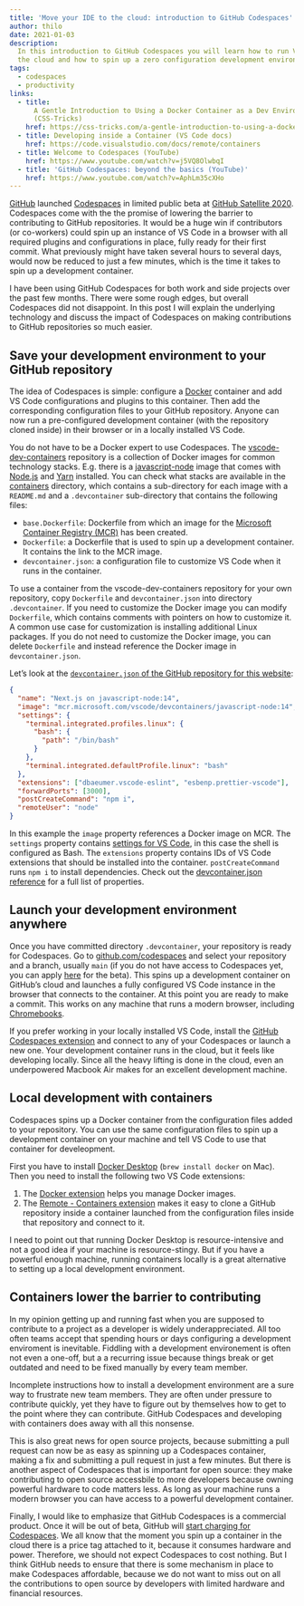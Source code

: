 ```yaml
---
title: 'Move your IDE to the cloud: introduction to GitHub Codespaces'
author: thilo
date: 2021-01-03
description:
  In this introduction to GitHub Codespaces you will learn how to run VS Code in
  the cloud and how to spin up a zero configuration development environment.
tags:
  - codespaces
  - productivity
links:
  - title:
      A Gentle Introduction to Using a Docker Container as a Dev Environment
      (CSS-Tricks)
    href: https://css-tricks.com/a-gentle-introduction-to-using-a-docker-container-as-a-dev-environment/
  - title: Developing inside a Container (VS Code docs)
    href: https://code.visualstudio.com/docs/remote/containers
  - title: Welcome to Codespaces (YouTube)
    href: https://www.youtube.com/watch?v=j5VQ8OlwbqI
  - title: 'GitHub Codespaces: beyond the basics (YouTube)'
    href: https://www.youtube.com/watch?v=AphLm35cXHo
---
```


[GitHub](https://github.com/) launched
[Codespaces](https://github.com/features/codespaces) in limited public beta at
[GitHub Satellite 2020](https://github.blog/2020-05-06-new-from-satellite-2020-github-codespaces-github-discussions-securing-code-in-private-repositories-and-more/).
Codespaces come with the the promise of lowering the barrier to contributing to
GitHub repositories. It would be a huge win if contributors (or co-workers)
could spin up an instance of VS Code in a browser with all required plugins and
configurations in place, fully ready for their first commit. What previously
might have taken several hours to several days, would now be reduced to just a
few minutes, which is the time it takes to spin up a development container.

I have been using GitHub Codespaces for both work and side projects over the
past few months. There were some rough edges, but overall Codespaces did not
disappoint. In this post I will explain the underlying technology and discuss
the impact of Codespaces on making contributions to GitHub repositories so much
easier.

## Save your development environment to your GitHub repository

The idea of Codespaces is simple: configure a [Docker](https://www.docker.com/)
container and add VS Code configurations and plugins to this container. Then add
the corresponding configuration files to your GitHub repository. Anyone can now
run a pre-configured development container (with the repository cloned inside)
in their browser or in a locally installed VS Code.

You do not have to be a Docker expert to use Codespaces. The
[vscode-dev-containers](https://github.com/microsoft/vscode-dev-containers)
repository is a collection of Docker images for common technology stacks. E.g.
there is a
[javascript-node](https://github.com/microsoft/vscode-dev-containers/tree/master/containers/javascript-node)
image that comes with [Node.js](https://nodejs.org/en/) and
[Yarn](https://classic.yarnpkg.com/lang/en/) installed. You can check what
stacks are available in the
[containers](https://github.com/microsoft/vscode-dev-containers/tree/master/containers)
directory, which contains a sub-directory for each image with a `README.md` and
a `.devcontainer` sub-directory that contains the following files:

- `base.Dockerfile`: Dockerfile from which an image for the
  [Microsoft Container Registry (MCR)](https://github.com/microsoft/containerregistry)
  has been created.
- `Dockerfile`: a Dockerfile that is used to spin up a development container. It
  contains the link to the MCR image.
- `devcontainer.json`: a configuration file to customize VS Code when it runs in
  the container.

To use a container from the vscode-dev-containers repository for your own
repository, copy `Dockerfile` and `devcontainer.json` into directory
`.devcontainer`. If you need to customize the Docker image you can modify
`Dockerfile`, which contains comments with pointers on how to customize it. A
common use case for customization is installing additional Linux packages. If
you do not need to customize the Docker image, you can delete `Dockerfile` and
instead reference the Docker image in `devcontainer.json`.

Let’s look at the
[`devcontainer.json` of the GitHub repository for this website](https://github.com/maiertech/maier.tech/blob/main/.devcontainer/devcontainer.json):

```json:.devcontainer/devcontainer.json
{
  "name": "Next.js on javascript-node:14",
  "image": "mcr.microsoft.com/vscode/devcontainers/javascript-node:14",
  "settings": {
    "terminal.integrated.profiles.linux": {
      "bash": {
        "path": "/bin/bash"
      }
    },
    "terminal.integrated.defaultProfile.linux": "bash"
  },
  "extensions": ["dbaeumer.vscode-eslint", "esbenp.prettier-vscode"],
  "forwardPorts": [3000],
  "postCreateCommand": "npm i",
  "remoteUser": "node"
}
```

In this example the `image` property references a Docker image on MCR. The
`settings` property contains
[settings for VS Code](https://code.visualstudio.com/docs/getstarted/settings),
in this case the shell is configured as Bash. The `extensions` property contains
IDs of VS Code extensions that should be installed into the container.
`postCreateCommand` runs `npm i` to install dependencies. Check out the
[devcontainer.json reference](https://code.visualstudio.com/docs/remote/devcontainerjson-reference)
for a full list of properties.

## Launch your development environment anywhere

Once you have committed directory `.devcontainer`, your repository is ready for
Codespaces. Go to [github.com/codespaces](https://github.com/codespaces) and
select your repository and a branch, usually `main` (if you do not have access
to Codespaces yet, you can apply [here](https://github.com/features/codespaces)
for the beta). This spins up a development container on GitHub’s cloud and
launches a fully configured VS Code instance in the browser that connects to the
container. At this point you are ready to make a commit. This works on any
machine that runs a modern browser, including
[Chromebooks](https://www.google.com/chromebook/).

If you prefer working in your locally installed VS Code, install the
[GitHub Codespaces extension](https://marketplace.visualstudio.com/items?itemName=GitHub.codespaces)
and connect to any of your Codespaces or launch a new one. Your development
container runs in the cloud, but it feels like developing locally. Since all the
heavy lifting is done in the cloud, even an underpowered Macbook Air makes for
an excellent development machine.

## Local development with containers

Codespaces spins up a Docker container from the configuration files added to
your repository. You can use the same configuration files to spin up a
development container on your machine and tell VS Code to use that container for
develeopment.

First you have to install
[Docker Desktop](https://www.docker.com/products/docker-desktop)
(`brew install docker` on Mac). Then you need to install the following two VS
Code extensions:

1. The
   [Docker extension](https://marketplace.visualstudio.com/items?itemName=ms-azuretools.vscode-docker)
   helps you manage Docker images.
1. The
   [Remote - Containers extension](https://marketplace.visualstudio.com/items?itemName=ms-vscode-remote.remote-containers)
   makes it easy to clone a GitHub repository inside a container launched from
   the configuration files inside that repository and connect to it.

I need to point out that running Docker Desktop is resource-intensive and not a
good idea if your machine is resource-stingy. But if you have a powerful enough
machine, running containers locally is a great alternative to setting up a local
development environment.

## Containers lower the barrier to contributing

In my opinion getting up and running fast when you are supposed to contribute to
a project as a developer is widely underappreciated. All too often teams accept
that spending hours or days configuring a development enviroment is inevitable.
Fiddling with a development environement is often not even a one-off, but a a
recurring issue because things break or get outdated and need to be fixed
manually by every team member.

Incomplete instructions how to install a development environment are a sure way
to frustrate new team members. They are often under pressure to contribute
quickly, yet they have to figure out by themselves how to get to the point where
they can contribute. GitHub Codespaces and developing with containers does away
with all this nonsense.

This is also great news for open source projects, because submitting a pull
request can now be as easy as spinning up a Codespaces container, making a fix
and submitting a pull request in just a few minutes. But there is another aspect
of Codespaces that is important for open source: they make contributing to open
source accessbile to more developers because owning powerful hardware to code
matters less. As long as your machine runs a modern browser you can have access
to a powerful development container.

Finally, I would like to emphasize that GitHub Codespaces is a commercial
product. Once it will be out of beta, GitHub will
[start charging for Codespaces](https://docs.github.com/en/free-pro-team@latest/github/developing-online-with-codespaces/about-billing-for-codespaces).
We all know that the moment you spin up a container in the cloud there is a
price tag attached to it, because it consumes hardware and power. Therefore, we
should not expect Codespaces to cost nothing. But I think GitHub needs to ensure
that there is some mechanism in place to make Codespaces affordable, because we
do not want to miss out on all the contributions to open source by developers
with limited hardware and financial resources.

